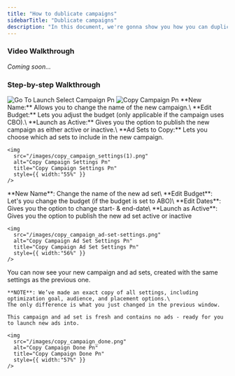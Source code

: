 ```yaml
---
title: "How to dublicate campaigns"
sidebarTitle: "Dublicate campaigns"
description: "In this document, we're gonna show you how you can duplicate an existing campaign"
---
```


### Video Walkthrough

_Coming soon..._

### Step-by-step Walkthrough

<Steps>
  <Step title="Go to 'Launch' and click 'Campaign'">
    <img
      src="/images/go_to_launch_select_campaign.png"
      alt="Go To Launch Select Campaign Pn"
      title="Go To Launch Select Campaign Pn"
      style={{ width:"55%" }}
    />
  </Step>
  <Step title="Choose Campaign to dublicate">
    <img
      src="/images/copy_campaign.png"
      alt="Copy Campaign Pn"
      title="Copy Campaign Pn"
      style={{ width:"55%" }}
    />
  </Step>
  <Step title="Change the settings you need and click 'Continue'">
    **New Name:** Allows you to change the name of the new campaign.\
    **Edit Budget:** Lets you adjust the budget (only applicable if the campaign uses CBO).\
    **Launch as Active:** Gives you the option to publish the new campaign as either active or inactive.\
    **Ad Sets to Copy:** Lets you choose which ad sets to include in the new campaign.

    <img
      src="/images/copy_campaign_settings(1).png"
      alt="Copy Campaign Settings Pn"
      title="Copy Campaign Settings Pn"
      style={{ width:"55%" }}
    />
  </Step>
  <Step title="Adjust the settings of the Ad Sets and click 'Copy'">
    **New Name**: Change the name of the new ad set\
    **Edit Budget**: Let's you change the budget (if the budget is set to ABO)\
    **Edit Dates**: Gives you the option to change start- & end-date\
    **Launch as Active**: Gives you the option to publish the new ad set active or inactive

    <img
      src="/images/copy_campaign_ad-set-settings.png"
      alt="Copy Campaign Ad Set Settings Pn"
      title="Copy Campaign Ad Set Settings Pn"
      style={{ width:"56%" }}
    />
  </Step>
  <Step title="You have now succesfully dublicated the Campaign!">
    You can now see your new campaign and ad sets, created with the same settings as the previous one.

    **NOTE**: We’ve made an exact copy of all settings, including optimization goal, audience, and placement options.\
    The only difference is what you just changed in the previous window.

    This campaign and ad set is fresh and contains no ads - ready for you to launch new ads into.

    <img
      src="/images/copy_campaign_done.png"
      alt="Copy Campaign Done Pn"
      title="Copy Campaign Done Pn"
      style={{ width:"57%" }}
    />
  </Step>
</Steps>